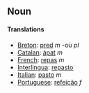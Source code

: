 ==Noun==
====Translations====
*[[Breton]]: [[pred]] ''m'' -où ''pl''
*[[Catalan]]: [[àpat]] ''m''
*[[French]]: [[repas]] ''m''
*[[Interlingua]]: [[repasto]]
*[[Italian]]: [[pasto]] ''m''
*[[Portuguese]]: [[refeição]] ''f''